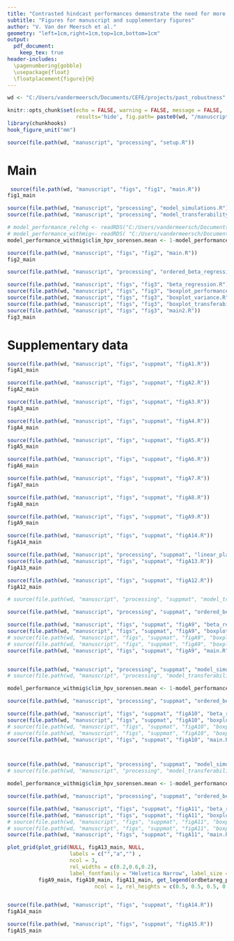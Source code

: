 ```yaml
---
title: "Contrasted hindcast performances demonstrate the need for more realistic species distribution models"
subtitle: "Figures for manuscript and supplementary figures"
author: "V. Van der Meersch et al."
geometry: "left=1cm,right=1cm,top=1cm,bottom=1cm"
output: 
  pdf_document:
    keep_tex: true
header-includes:
  \pagenumbering{gobble}
  \usepackage{float}
  \floatplacement{figure}{H}
---
```


```r
wd <- "C:/Users/vandermeersch/Documents/CEFE/projects/past_robustness"

knitr::opts_chunk$set(echo = FALSE, warning = FALSE, message = FALSE, 
                      results='hide', fig.path= paste0(wd, "/manuscript/figs/files/"), fig.pos = 'H')
library(chunkhooks)
hook_figure_unit("mm")

source(file.path(wd, "manuscript", "processing", "setup.R"))
```

# Main

```r
 source(file.path(wd, "manuscript", "figs", "fig1", "main.R"))
fig1_main
```

\newpage

```r
source(file.path(wd, "manuscript", "processing", "model_simulations.R"))
source(file.path(wd, "manuscript", "processing", "model_transferability.R"))

# model_performance_relchg <- readRDS("C:/Users/vandermeersch/Documents/CEFE/projects/past_robustness/manuscript/processing/output/model_performance_relchg.rds")
# model_performance_withmig<- readRDS( "C:/Users/vandermeersch/Documents/CEFE/projects/past_robustness/manuscript/processing/output/model_performance_withmig.rds")
model_performance_withmig$clim_hpv_sorensen.mean <- 1-model_performance_withmig$clim_hpv_sorensen.mean # dissimilarity
```

```r

source(file.path(wd, "manuscript", "figs", "fig2", "main.R")) 
fig2_main

```

\newpage

```r

source(file.path(wd, "manuscript", "processing", "ordered_beta_regression.R"))

source(file.path(wd, "manuscript", "figs", "fig3", "beta_regression.R"))
source(file.path(wd, "manuscript", "figs", "fig3", "boxplot_performance.R"))
source(file.path(wd, "manuscript", "figs", "fig3", "boxplot_variance.R"))
source(file.path(wd, "manuscript", "figs", "fig3", "boxplot_transferability.R"))
source(file.path(wd, "manuscript", "figs", "fig3", "main2.R"))
fig3_main

```

\newpage

# Supplementary data

\renewcommand{\thefigure}{A.\arabic{figure}}
\setcounter{figure}{0}

```r
source(file.path(wd, "manuscript", "figs", "suppmat", "figA1.R"))
figA1_main
```

```r
source(file.path(wd, "manuscript", "figs", "suppmat", "figA2.R"))
figA2_main
```

```r
source(file.path(wd, "manuscript", "figs", "suppmat", "figA3.R"))
figA3_main
```


```r
source(file.path(wd, "manuscript", "figs", "suppmat", "figA4.R"))
figA4_main
```

```r
source(file.path(wd, "manuscript", "figs", "suppmat", "figA5.R")) 
figA5_main
```

```r
source(file.path(wd, "manuscript", "figs", "suppmat", "figA6.R")) 
figA6_main

```

```r
source(file.path(wd, "manuscript", "figs", "suppmat", "figA7.R")) 
figA7_main
```

```r
source(file.path(wd, "manuscript", "figs", "suppmat", "figA8.R")) 
figA8_main
```

```r
source(file.path(wd, "manuscript", "figs", "suppmat", "figA9.R")) 
figA9_main
```

```r

source(file.path(wd, "manuscript", "figs", "suppmat", "figA14.R")) 
figA14_main
```

```r

source(file.path(wd, "manuscript", "processing", "suppmat", "linear_plateau_regression.R"))
source(file.path(wd, "manuscript", "figs", "suppmat", "figA13.R")) 
figA13_main
```

```r
source(file.path(wd, "manuscript", "figs", "suppmat", "figA12.R")) 
figA12_main
```

```r

# source(file.path(wd, "manuscript", "processing", "suppmat", "model_transferability_womigration.R"))

source(file.path(wd, "manuscript", "processing", "suppmat", "ordered_beta_regression_womigration.R"))

source(file.path(wd, "manuscript", "figs", "suppmat", "figA9", "beta_regression.R"))
source(file.path(wd, "manuscript", "figs", "suppmat", "figA9", "boxplot_performance.R"))
# source(file.path(wd, "manuscript", "figs", "suppmat", "figA9", "boxplot_variance.R"))
# source(file.path(wd, "manuscript", "figs", "suppmat", "figA9", "boxplot_transferability.R"))
source(file.path(wd, "manuscript", "figs", "suppmat", "figA9", "main.R"))



```


```r

source(file.path(wd, "manuscript", "processing", "suppmat", "model_simulations_from11750.R"))
# source(file.path(wd, "manuscript", "processing", "model_transferability.R"))

model_performance_withmig$clim_hpv_sorensen.mean <- 1-model_performance_withmig$clim_hpv_sorensen.mean # dissimilarity

source(file.path(wd, "manuscript", "processing", "suppmat", "ordered_beta_regression_from11750.R"))

source(file.path(wd, "manuscript", "figs", "suppmat", "figA10", "beta_regression.R"))
source(file.path(wd, "manuscript", "figs", "suppmat", "figA10", "boxplot_performance.R"))
# source(file.path(wd, "manuscript", "figs", "suppmat", "figA10", "boxplot_variance.R"))
# source(file.path(wd, "manuscript", "figs", "suppmat", "figA10", "boxplot_transferability.R"))
source(file.path(wd, "manuscript", "figs", "suppmat", "figA10", "main.R"))




```

```r

source(file.path(wd, "manuscript", "processing", "suppmat", "model_simulations_from12000.R"))
# source(file.path(wd, "manuscript", "processing", "model_transferability.R"))

model_performance_withmig$clim_hpv_sorensen.mean <- 1-model_performance_withmig$clim_hpv_sorensen.mean # dissimilarity

source(file.path(wd, "manuscript", "processing", "suppmat", "ordered_beta_regression_from12000.R"))

source(file.path(wd, "manuscript", "figs", "suppmat", "figA11", "beta_regression.R"))
source(file.path(wd, "manuscript", "figs", "suppmat", "figA11", "boxplot_performance.R"))
# source(file.path(wd, "manuscript", "figs", "suppmat", "figA11", "boxplot_variance.R"))
# source(file.path(wd, "manuscript", "figs", "suppmat", "figA11", "boxplot_transferability.R"))
source(file.path(wd, "manuscript", "figs", "suppmat", "figA11", "main.R"))

plot_grid(plot_grid(NULL, figA13_main, NULL,
                    labels = c("","a","") , 
                    ncol = 3,
                    rel_widths = c(0.2,0.6,0.2),
                    label_fontfamily = "Helvetica Narrow", label_size = 11), 
          figA9_main, figA10_main, figA11_main, get_legend(ordbetareg_plot),
                            ncol = 1, rel_heights = c(0.5, 0.5, 0.5, 0.5, 0.1))



```


```r
source(file.path(wd, "manuscript", "figs", "suppmat", "figA14.R"))
figA14_main
```

```r
source(file.path(wd, "manuscript", "figs", "suppmat", "figA15.R"))
figA15_main
```
